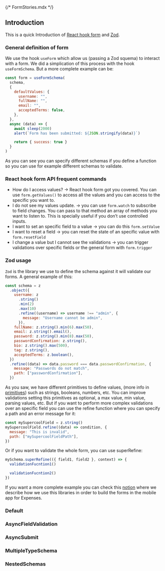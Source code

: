 {/* FormStories.mdx */}


<Meta of={FormStories} />

## Introduction

This is a quick Introduction of [React hook form](https://react-hook-form.com/)
and [Zod](https://zod.dev/).

### General definition of form

We use the hook `useForm` which allow us (passing a Zod squema) to interact with
a form. We did a simplication of this process with the hook `useFormSchema`. But
a more complete example can be:

```javascript
const form = useFormSchema(
  schema,
  {
    defaultValues: {
      username: "",
      fullName: "",
      email: "",
      acceptedTerms: false,
    },
  },
  async (data) => {
    await sleep(2000)
    alert(`Form has been submitted: ${JSON.stringify(data)}`)

    return { success: true }
  }
)
```

As you can see you can specify different schemas if you define a function so you
can use for example different schemas to validate.

### React hook form API frequent commands

- How do I access values? → React hook form got you covered. You can use
  `form.getValues()` to access all the values and you can access to the specific
  you want to.
- I do not see my values update. → you can use `form.watch` to subscribe to
  field changes. You can pass to that method an array of methods you want to
  listen to. This is specially useful if you don’t use controlled inputs.
- I want to set an specific field to a value → you can do this `form.setValue`
- I want to reset a field → you can reset the state of an specific value with
  `form.resetField`
- I change a value but I cannot see the validations → you can trigger
  validations over specific fields or the general form with `form.trigger`

### Zod usage

`Zod` is the library we use to define the schema against it will validate our
forms. A general example of this:

```javascript
const schema = z
  .object({
    username: z
      .string()
      .min(2)
      .max(10)
      .refine((username) => username !== "admin", {
        message: "Username cannot be admin",
      }),
    fullName: z.string().min(6).max(50),
    email: z.string().email(),
    password: z.string().min(8).max(50),
    passwordConfirmation: z.string(),
    bio: z.string().max(500),
    tag: z.string(),
    acceptedTerms: z.boolean(),
  })
  .refine((data) => data.password === data.passwordConfirmation, {
    message: "Passwords do not match",
    path: ["passwordConfirmation"],
  })
```

As you saw, we have different primitives to define values, (more info in
[primitives](https://zod.dev/?id=primitives)) such as strings, booleans,
numbers, etc. You can improve validations setting this primitives as optional, a
max value, min value, parsing values, etc. But if you want to perform more
complex validations over an specific field you can use the refine function where
you can specify a path and an error message for it:

```javascript
const mySupercoolField = z.string()
mySupercoolField.refine((data) => condition, {
  message: "This is invalid",
  path: ["mySupercoolFieldPath"],
})
```

Or if you want to validate the whole form, you can use superRefine:

```javascript
mySchema.superRefine(({ field1, field2 }, context) => {
  validationFucntion1()

  validationFucntion2()
})
```

If you want a more complete example you can check this
[notion](https://www.notion.so/factorialco/How-to-use-react-hook-form-zod-in-forms-14d5e6e051ee8009a266ed7ed517c944)
where we describe how we use this libraries in order to build the forms in the
mobile app for Expenses.

### Default

<Canvas of={FormStories.Default} />

### AsyncFieldValidation

<Canvas of={FormStories.AsyncFieldValidation} />

### AsyncSubmit

<Canvas of={FormStories.AsyncSubmit} />

### MultipleTypeSchema

<Canvas of={FormStories.MultipleTypeSchema} />

### NestedSchemas

<Canvas of={FormStories.NestedSchemas} />
